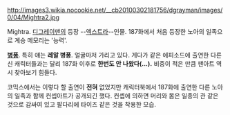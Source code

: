 http://images3.wikia.nocookie.net/__cb20100302181756/dgrayman/images/0/04/Mightra2.jpg

Mightra. [[디그레이맨]]의 등장 --[[엑스트라]]--인물. 187화에서 처음 등장한 노아의 일족으로 계승 메모리는 '능력'.

'''[[병풍]]'''. 특히 얘는 '''레알 병풍'''. 얼굴마저 가리고 있다. 게다가 같은 에피소드에 출연한 다른 신 캐릭터들과는 달리 187화 이후로 '''한번도 안 나왔다(...).''' 비중이 적은 만큼 팬아트 역시 찾아보기 힘들다.

코믹스에서는 이렇다 할 출연이 '''전혀''' 없었지만 캐릭터북에서 187화에 출연한 다른 노아의 일족과 함께 컨셉아트가 공개되긴 했다. 컨셉에 의하면 머리와 몸은 일종의 관 같은 것으로 감싸여 있고 팔다리에 타이즈 같은 것을 착용한 모습.
